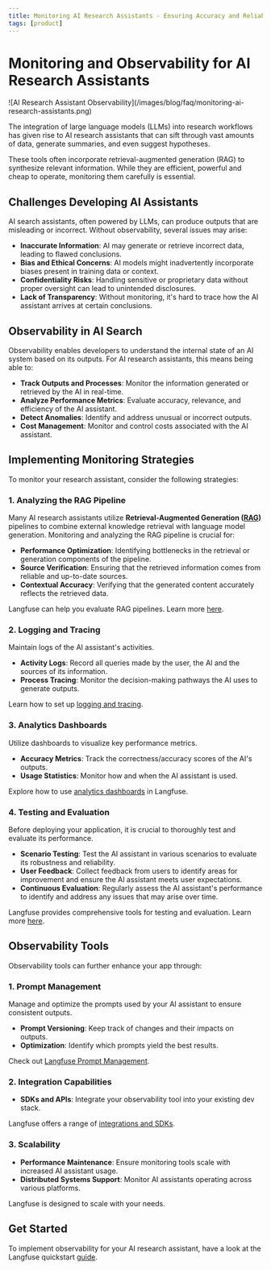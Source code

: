 ```yaml
---
title: Monitoring AI Research Assistants - Ensuring Accuracy and Reliability
tags: [product]
---
```


# Monitoring and Observability for AI Research Assistants

<Frame border fullWidth>
  ![AI Research Assistant
  Observability](/images/blog/faq/monitoring-ai-research-assistants.png)
</Frame>

The integration of large language models (LLMs) into research workflows has given rise to AI research assistants that can sift through vast amounts of data, generate summaries, and even suggest hypotheses.

These tools often incorporate retrieval-augmented generation (RAG) to synthesize relevant information. While they are efficient, powerful and cheap to operate, monitoring them carefully is essential.

## Challenges Developing AI Assistants

AI search assistants, often powered by LLMs, can produce outputs that are misleading or incorrect. Without observability, several issues may arise:

- **Inaccurate Information**: AI may generate or retrieve incorrect data, leading to flawed conclusions.
- **Bias and Ethical Concerns**: AI models might inadvertently incorporate biases present in training data or context.
- **Confidentiality Risks**: Handling sensitive or proprietary data without proper oversight can lead to unintended disclosures.
- **Lack of Transparency**: Without monitoring, it's hard to trace how the AI assistant arrives at certain conclusions.

## Observability in AI Search

Observability enables developers to understand the internal state of an AI system based on its outputs. For AI research assistants, this means being able to:

- **Track Outputs and Processes**: Monitor the information generated or retrieved by the AI in real-time.
- **Analyze Performance Metrics**: Evaluate accuracy, relevance, and efficiency of the AI assistant.
- **Detect Anomalies**: Identify and address unusual or incorrect outputs.
- **Cost Management**: Monitor and control costs associated with the AI assistant.

## Implementing Monitoring Strategies

To monitor your research assistant, consider the following strategies:

### 1. Analyzing the RAG Pipeline

Many AI research assistants utilize **Retrieval-Augmented Generation ([RAG](https://en.wikipedia.org/wiki/Retrieval-augmented_generation))** pipelines to combine external knowledge retrieval with language model generation. Monitoring and analyzing the RAG pipeline is crucial for:

- **Performance Optimization**: Identifying bottlenecks in the retrieval or generation components of the pipeline.
- **Source Verification**: Ensuring that the retrieved information comes from reliable and up-to-date sources.
- **Contextual Accuracy**: Verifying that the generated content accurately reflects the retrieved data.

Langfuse can help you evaluate RAG pipelines. Learn more [here](/guides/cookbook/evaluation_of_rag_with_ragas).

### 2. Logging and Tracing

Maintain logs of the AI assistant's activities.

- **Activity Logs**: Record all queries made by the user, the AI and the sources of its information.
- **Process Tracing**: Monitor the decision-making pathways the AI uses to generate outputs.

Learn how to set up [logging and tracing](/docs/tracing).

### 3. Analytics Dashboards

Utilize dashboards to visualize key performance metrics.

- **Accuracy Metrics**: Track the correctness/accuracy scores of the AI's outputs.
- **Usage Statistics**: Monitor how and when the AI assistant is used.

Explore how to use [analytics dashboards](/docs/analytics/overview) in Langfuse.

### 4. Testing and Evaluation

Before deploying your application, it is crucial to thoroughly test and evaluate its performance.

- **Scenario Testing**: Test the AI assistant in various scenarios to evaluate its robustness and reliability.
- **User Feedback**: Collect feedback from users to identify areas for improvement and ensure the AI assistant meets user expectations.
- **Continuous Evaluation**: Regularly assess the AI assistant's performance to identify and address any issues that may arise over time.

Langfuse provides comprehensive tools for testing and evaluation. Learn more [here](/docs/scores/overview).

## Observability Tools

Observability tools can further enhance your app through:

### 1. Prompt Management

Manage and optimize the prompts used by your AI assistant to ensure consistent outputs.

- **Prompt Versioning**: Keep track of changes and their impacts on outputs.
- **Optimization**: Identify which prompts yield the best results.

Check out [Langfuse Prompt Management](/docs/prompts/get-started).

### 2. Integration Capabilities

- **SDKs and APIs**: Integrate your observability tool into your existing dev stack.

Langfuse offers a range of [integrations and SDKs](/docs/integrations/overview).

### 3. Scalability

- **Performance Maintenance**: Ensure monitoring tools scale with increased AI assistant usage.
- **Distributed Systems Support**: Monitor AI assistants operating across various platforms.

Langfuse is designed to scale with your needs.

## Get Started

To implement observability for your AI research assistant, have a look at the Langfuse quickstart [guide](/docs/integrations/overview).


<GitHubStarCTA />
